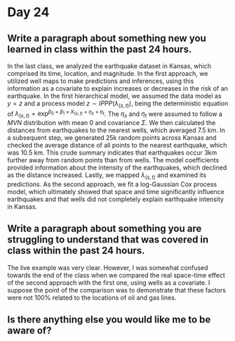 # Day 24

## Write a paragraph about something new you learned in class within the past 24 hours.

In the last class, we analyzed the earthquake dataset in Kansas, which comprised its time, location, and magnitude. In the first approach, we utilized well maps to make predictions and inferences, using this information as a covariate to explain increases or decreases in the risk of an earthquake. In the first hierarchical model, we assumed the data model as $y = z$ and a process model $z \sim IPPP(\lambda_{(s,t)})$, being the deterministic equation of $\lambda_{(s,t)} = \exp^{\beta_0+\beta_1 \times X_{(s,t)} + \eta_s + \eta_t}$. The $\eta_s$ and $\eta_t$ were assumed to follow a $MVN$ distribution with mean 0 and covariance $\Sigma$. We then calculated the distances from earthquakes to the nearest wells, which averaged 7.5 km. In a subsequent step, we generated 25k random points across Kansas and checked the average distance of all points to the nearest earthquake, which was 10.5 km. This crude summary indicates that earthquakes occur 3km further away from random points than from wells. The model coefficients provided information about the intensity of the earthquakes, which declined as the distance increased. Lastly, we mapped $\lambda_{(s,t)}$ and examined its predictions. As the second approach, we fit a log-Gaussian Cox process model, which ultimately showed that space and time significantly influence earthquakes and that wells did not completely explain earthquake intensity in Kansas.

## Write a paragraph about something you are struggling to understand that was covered in class within the past 24 hours.

The live example was very clear. However, I was somewhat confused towards the end of the class when we compared the real space-time effect of the second approach with the first one, using wells as a covariate. I suppose the point of the comparison was to demonstrate that these factors were not 100% related to the locations of oil and gas lines.

## Is there anything else you would like me to be aware of?








